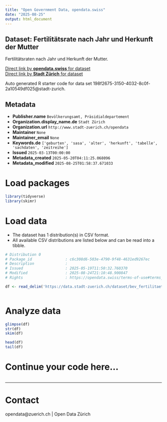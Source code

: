 ```yaml
---
title: "Open Government Data, opendata.swiss"
date: "2025-08-25"
output: html_document
---
```


## Dataset: Fertilitätsrate nach Jahr und Herkunft der Mutter


Fertilitätsraten nach Jahr und Herkunft der Mutter.


[Direct link by **opendata.swiss** for dataset](https://opendata.swiss/de/dataset/fertilitatsrate-nach-jahr-und-herkunft-der-mutter)<br>
[Direct link by **Stadt Zürich** for dataset](https://data.stadt-zuerich.ch/dataset/bev_fertilitaet_jahr_herkunftm_od411b)

Auto generated R starter code for data set 198f2675-3150-4032-8c0f-2a10549df025@stadt-zurich.

## Metadata

- **Publisher.name** `Bevölkerungsamt, Präsidialdepartement`
- **Organization.display_name.de** `Stadt Zürich`
- **Organization.url** `http://www.stadt-zuerich.ch/opendata`
- **Maintainer** `None`
- **Maintainer_email** `None`
- **Keywords.de** `['geburten', 'sasa', 'alter', 'herkunft', 'tabelle', 'sachdaten', 'zeitreihe']`
- **Issued** `2025-03-13T00:00:00`
- **Metadata_created** `2025-05-20T04:11:25.068096`
- **Metadata_modified** `2025-08-25T01:58:37.671033`


# Load packages

```r

library(tidyverse)
library(skimr)

```

# Load data

-   The dataset has 1 distribution(s) in CSV format.
-   All available CSV distributions are listed below and can be read into a tibble.

```r

# Distribution 0
# Package_id               : c6c308d6-503e-4790-9f48-4631ed9267ec
# Description              : 
# Issued                   : 2025-05-19T11:50:32.760370
# Modified                 : 2025-08-24T21:10:48.900847
# Rights                   : https://opendata.swiss/terms-of-use#terms_open

df <- read_delim('https://data.stadt-zuerich.ch/dataset/bev_fertilitaet_jahr_herkunftm_od411b/download/BEV411OD411B.csv')



```

# Analyze data

```r

glimpse(df)
str(df)
skim(df)

head(df)
tail(df)

```

# Continue your code here...

```r

```

------------------------------------------------------------------------

# Contact

opendata@zuerich.ch | Open Data Zürich
